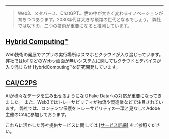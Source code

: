 - - -

>Web3、メタバース、ChatGPT...
世の中が大きく変わるイノベーションが育ちつつあります。2030年代は大きな飛躍の世代となるでしょう。
弊社では以下の、二つの技術が重要になると推測しています。

## [Hybrid Computing™](./HybridComputing)
Web技術の発展でアプリの実行場所はスマホとクラウドが入り混じっています。
弊社ではIoTなどのWebッ画面が無いシステムに関してもクラウドとデバイスが入り混じらせ
HybridComputing™を研究開発しています。

## [CAI/C2PS](./CAI202304)
AIが様々なデータを生み出せるようになりFake Dataへの対応が重要になってきました。
また、Web3ではトレーサビリティが物流や製造業などで注目されています。
弊社では、コンテンツ保護をトレーサビリティの一環と見なしてAdobe主催のCAIに参加しております。

これらに活かした弊社提供サービスに関しては [\[サービス詳細\]](/services) をご参照ください。
